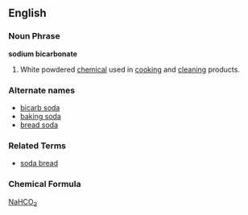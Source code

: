 ==English==
===Noun Phrase===
'''sodium bicarbonate'''
# White powdered [[chemical]] used in [[cooking]] and [[cleaning]] products.
===Alternate names===
*[[bicarb soda]]
*[[baking soda]]
*[[bread soda]]
===Related Terms===
*[[soda bread]]
===Chemical Formula===
[[sodium|Na]][[bicarbonate|HCO<sub>3</sub>]]
{{Wikipedia}}